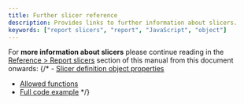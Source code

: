 ```yaml
---
title: Further slicer reference
description: Provides links to further information about slicers.
keywords: ["report slicers", "report", "JavaScript", "object"]
---
```



For **more information about slicers** please continue reading in the [Reference > Report slicers](/developer/reference/report-slicers/object-properties) section of this manual from this document onwards:
{/* - [Slicer definition object properties](/reference/report-slicers/object-properties)
- [Allowed functions](/reference/report-slicers/allowed-functions)
- [Full code example](/reference/report-slicers/full-example) */}

<CardGrid>
    <LinkCard title="Slicer definition object properties" href="/developer/reference/report-slicers/object-properties" description="Lists all the properties that are available in the definitions or all top as well as lower level object o the slicer definition." />
    <LinkCard title="Allowed functions" href="/developer/reference/report-slicers/allowed-functions" description="A list of functions allowed in the 'expression' text property." />
    <LinkCard title="Full code example" href="/developer/reference/report-slicers/full-example" description='Presents an example of a full slicer definition code for dynamic slicer values.' />
</CardGrid>
